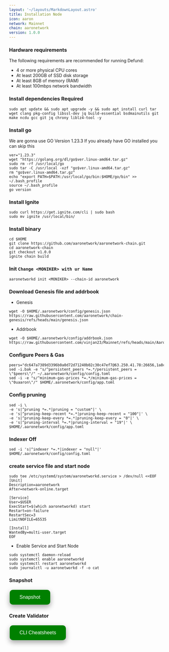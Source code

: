 ```yaml
---
layout: '~/layouts/MarkdownLayout.astro'
title: Installation Node
icon: aaron
network: Mainnet
chain: aaronetwork
version: 1.0.0
---
```


### Hardware requirements

The following requirements are recommended for running Defund:

- 4 or more physical CPU cores
- At least 200GB of SSD disk storage
- At least 8GB of memory (RAM)
- At least 100mbps network bandwidth


### Install dependencies Required

```
sudo apt update && sudo apt upgrade -y && sudo apt install curl tar wget clang pkg-config libssl-dev jq build-essential bsdmainutils git make ncdu gcc git jq chrony liblz4-tool -y
```

### Install go

We are gonna use GO Version 1.23.3
If you already have GO installed you can skip this 

```
ver="1.23.3"
wget "https://golang.org/dl/go$ver.linux-amd64.tar.gz"
sudo rm -rf /usr/local/go
sudo tar -C /usr/local -xzf "go$ver.linux-amd64.tar.gz"
rm "go$ver.linux-amd64.tar.gz"
echo "export PATH=$PATH:/usr/local/go/bin:$HOME/go/bin" >> ~/.bash_profile
source ~/.bash_profile
go version
```
### Install Ignite
```
sudo curl https://get.ignite.com/cli | sudo bash
sudo mv ignite /usr/local/bin/
```

### Install binary

```
cd $HOME
git clone https://github.com/aaronetwork/aaronetwork-chain.git
cd aaronetwork-chain
git checkout v1.0.0
ignite chain build
```

### Init `Change <MONIKER> with ur Name`

```
aaronetworkd init <MONIKER> --chain-id aaronetwork
```

### Download Genesis file and addrbook

- Genesis

```
wget -O $HOME/.aaronetwork/config/genesis.json https://raw.githubusercontent.com/aaronetwork/chain-genesis/refs/heads/main/genesis.json
```
- Addrbook

```
wget -O $HOME/.aaronetwork/config/addrbook.json https://raw.githubusercontent.com/vinjan23/Mainnet/refs/heads/main/Aaron/addrbook.json
```

### Configure Peers & Gas

```
peers="dc647a7389d3396b0a0d72d71240b02c30c47ef7@63.250.41.78:26656,1a8c6f839120a18ff270bf3a0e57e14db6d2301c@212.34.129.79:26656,7105c9f21b0a22ba243f22d9a27ea940d2638e79@77.238.248.110:26656"
sed -i.bak -e "s/^persistent_peers *=.*/persistent_peers = \"$peers\"/" ~/.aaronetwork/config/config.toml
sed -i -e "s/^minimum-gas-prices *=.*/minimum-gas-prices = \"0uaaron\"/" $HOME/.aaronetwork/config/app.toml
```

### Config pruning

```
sed -i \
-e 's|^pruning *=.*|pruning = "custom"|' \
-e 's|^pruning-keep-recent *=.*|pruning-keep-recent = "100"|' \
-e 's|^pruning-keep-every *=.*|pruning-keep-every = "0"|' \
-e 's|^pruning-interval *=.*|pruning-interval = "19"|' \
$HOME/.aaronetwork/config/app.toml
```
### Indexer Off
```
sed -i 's|^indexer *=.*|indexer = "null"|' $HOME/.aaronetwork/config/config.toml
```

### create service file and start node

```
sudo tee /etc/systemd/system/aaronetworkd.service > /dev/null <<EOF
[Unit]
Description=aaronetwork
After=network-online.target

[Service]
User=$USER
ExecStart=$(which aaronetworkd) start
Restart=on-failure
RestartSec=3
LimitNOFILE=65535

[Install]
WantedBy=multi-user.target
EOF
```

- Enable Service and Start Node

```
sudo systemctl daemon-reload
sudo systemctl enable aaronetworkd
sudo systemctl restart aaronetworkd
sudo journalctl -u aaronetworkd -f -o cat
```

### Snapshot
<a href="https://service.vinjan.xyz/mainnet/aaronetwork/snapshot" target="_blank">
  <button style="background-color: green; border: none; color: white; padding: 15px 32px; text-align: center; text-decoration: none; display: inline-block; font-size: 16px; margin: 4px 2px; cursor: pointer; border-radius: 10px; box-shadow: 0 8px 16px 0 rgba(0,0,0,0.2), 0 6px 20px 0 rgba(0,0,0,0.19);" onmouseover="this.style.boxShadow='0 0 0 4px rgba(0,255,0,0.5)'" onmouseout="this.style.boxShadow='0 8px 16px 0 rgba(0,0,0,0.2), 0 6px 20px 0 rgba(0,0,0,0.19)'">Snapshot</button>
</a>

### Create Validator
<a href="https://service.vinjan.xyz/mainnet/aaronetwork/cheat" target="_blank">
  <button style="background-color: green; border: none; color: white; padding: 15px 32px; text-align: center; text-decoration: none; display: inline-block; font-size: 16px; margin: 4px 2px; cursor: pointer; border-radius: 10px; box-shadow: 0 8px 16px 0 rgba(0,0,0,0.2), 0 6px 20px 0 rgba(0,0,0,0.19);" onmouseover="this.style.boxShadow='0 0 0 4px rgba(0,255,0,0.5)'" onmouseout="this.style.boxShadow='0 8px 16px 0 rgba(0,0,0,0.2), 0 6px 20px 0 rgba(0,0,0,0.19)'">CLI Cheatsheets</button>
</a>

